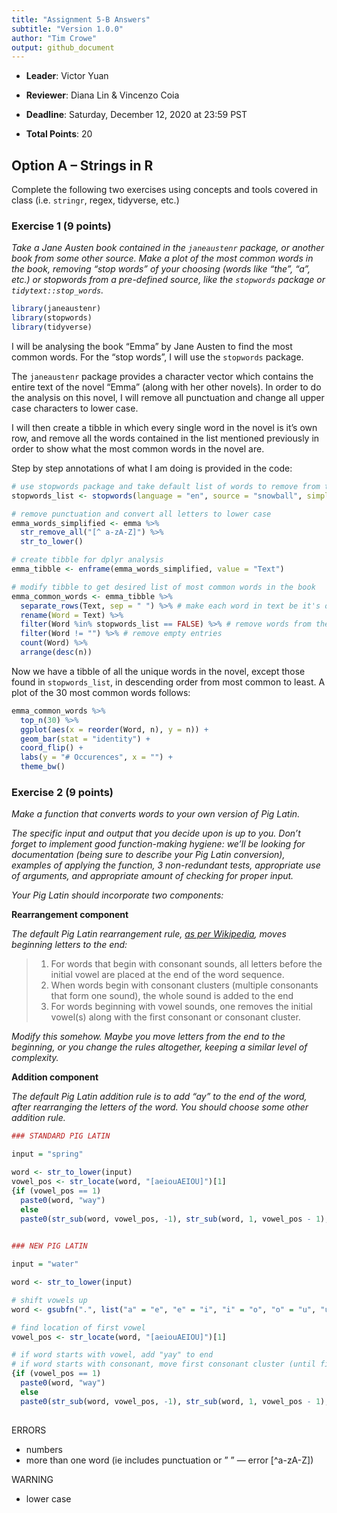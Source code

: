 ```yaml
---
title: "Assignment 5-B Answers"
subtitle: "Version 1.0.0"
author: "Tim Crowe"
output: github_document
---
```


+ __Leader__: Victor Yuan
+ __Reviewer__: Diana Lin & Vincenzo Coia
+ __Deadline__: Saturday, December 12, 2020 at 23:59 PST

+ __Total Points__: 20 

## Option A -- Strings in R

Complete the following two exercises using concepts and tools covered in class (i.e. `stringr`, regex, tidyverse, etc.)

### Exercise 1 (9 points)

_Take a Jane Austen book contained in the `janeaustenr` package, or another book from some other source. Make a plot of the most common words in the book, removing "stop words" of your choosing (words like "the", "a", etc.) or stopwords from a pre-defined source, like the `stopwords` package or `tidytext::stop_words`._

```r

library(janeaustenr)
library(stopwords)
library(tidyverse)

```

I will be analysing the book "Emma" by Jane Austen to find the most common words. For the "stop words", I will use the `stopwords` package.

The `janeaustenr` package provides a character vector which contains the entire text of the novel "Emma" (along with her other novels). In order to do the analysis on this novel, I will remove all punctuation and change all upper case characters to lower case.

I will then create a tibble in which every single word in the novel is it's own row, and remove all the words contained in the list mentioned previously in order to show what the most common words in the novel are.

Step by step annotations of what I am doing is provided in the code:

```r

# use stopwords package and take default list of words to remove from the results
stopwords_list <- stopwords(language = "en", source = "snowball", simplify = TRUE)

# remove punctuation and convert all letters to lower case
emma_words_simplified <- emma %>%
  str_remove_all("[^ a-zA-Z]") %>%
  str_to_lower()

# create tibble for dplyr analysis
emma_tibble <- enframe(emma_words_simplified, value = "Text")

# modify tibble to get desired list of most common words in the book
emma_common_words <- emma_tibble %>%
  separate_rows(Text, sep = " ") %>% # make each word in text be it's own row
  rename(Word = Text) %>%
  filter(Word %in% stopwords_list == FALSE) %>% # remove words from the stoplist
  filter(Word != "") %>% # remove empty entries
  count(Word) %>%
  arrange(desc(n))

```

Now we have a tibble of all the unique words in the novel, except those found in `stopwords_list`, in descending order from most common to least. A plot of the 30 most common words follows:

```r

emma_common_words %>%
  top_n(30) %>%
  ggplot(aes(x = reorder(Word, n), y = n)) +
  geom_bar(stat = "identity") +
  coord_flip() +
  labs(y = "# Occurences", x = "") +
  theme_bw()

```

### Exercise 2 (9 points)

_Make a function that converts words to your own version of Pig Latin._

_The specific input and output that you decide upon is up to you. Don't forget to implement good function-making hygiene: we'll be looking for documentation (being sure to describe your Pig Latin conversion), examples of applying the function, 3 non-redundant tests, appropriate use of arguments, and appropriate amount of checking for proper input._

_Your Pig Latin should incorporate two components:_

**Rearrangement component** 

_The default Pig Latin rearrangement rule, [as per Wikipedia](https://en.wikipedia.org/wiki/Pig_Latin#Background), moves beginning letters to the end:_

> 1. For words that begin with consonant sounds, all letters before the initial vowel are placed at the end of the word sequence.
> 2. When words begin with consonant clusters (multiple consonants that form one sound), the whole sound is added to the end
> 3. For words beginning with vowel sounds, one removes the initial vowel(s) along with the first consonant or consonant cluster.

_Modify this somehow. Maybe you move letters from the end to the beginning, or you change the rules altogether, keeping a similar level of complexity._

**Addition component**

_The default Pig Latin addition rule is to add "ay" to the end of the word, after rearranging the letters of the word. You should choose some other addition rule._




```r

### STANDARD PIG LATIN

input = "spring"

word <- str_to_lower(input)
vowel_pos <- str_locate(word, "[aeiouAEIOU]")[1]
{if (vowel_pos == 1) 
  paste0(word, "way") 
  else 
  paste0(str_sub(word, vowel_pos, -1), str_sub(word, 1, vowel_pos - 1), "ay")}
       

```

```r

### NEW PIG LATIN

input = "water"

word <- str_to_lower(input)

# shift vowels up
word <- gsubfn(".", list("a" = "e", "e" = "i", "i" = "o", "o" = "u", "u" = "a"), word)

# find location of first vowel
vowel_pos <- str_locate(word, "[aeiouAEIOU]")[1]

# if word starts with vowel, add "yay" to end
# if word starts with consonant, move first consonant cluster (until first vowel) to end and add "nay"
{if (vowel_pos == 1) 
  paste0(word, "way") 
  else 
  paste0(str_sub(word, vowel_pos, -1), str_sub(word, 1, vowel_pos - 1), "ay")}
       

```

ERRORS

* numbers
* more than one word (ie includes punctuation or " " --- error [^a-zA-Z])

WARNING

* lower case
